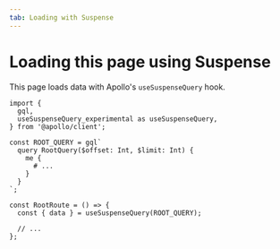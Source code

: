```yaml
---
tab: Loading with Suspense
---
```


# Loading this page using Suspense

This page loads data with Apollo's `useSuspenseQuery` hook.

```tsx
import {
  gql,
  useSuspenseQuery_experimental as useSuspenseQuery,
} from '@apollo/client';

const ROOT_QUERY = gql`
  query RootQuery($offset: Int, $limit: Int) {
    me {
      # ...
    }
  }
`;

const RootRoute = () => {
  const { data } = useSuspenseQuery(ROOT_QUERY);

  // ...
};
```

